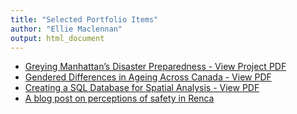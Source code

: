 ```yaml
---
title: "Selected Portfolio Items"
author: "Ellie Maclennan"
output: html_document
---
```


- [Greying Manhattan's Disaster Preparedness - View Project PDF](Portfolio%20Items/gis_memo_elliemaclennan.pdf)
- [Gendered Differences in Ageing Across Canada - View PDF](Portfolio%20Items/genderedAgeing_poster_elliemaclennan.pdf)
- [Creating a SQL Database for Spatial Analysis - View PDF](Portfolio%20Items/db_communityAccessibility_elliemaclennan.pdf)
- [A blog post on perceptions of safety in Renca](Blog Post/Opposing Narratives at the Nexus of Safety and Feminism.html)